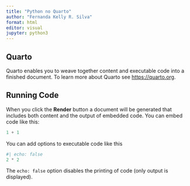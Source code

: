 ```yaml
---
title: "Python no Quarto"
author: "Fernanda Kelly R. Silva"
format: html
editor: visual
jupyter: python3
---
```


## Quarto

Quarto enables you to weave together content and executable code into a finished document. To learn more about Quarto see <https://quarto.org>.

## Running Code

When you click the **Render** button a document will be generated that includes both content and the output of embedded code. You can embed code like this:

```python
1 + 1
```

You can add options to executable code like this

```python
#| echo: false
2 * 2
```

The `echo: false` option disables the printing of code (only output is displayed).
